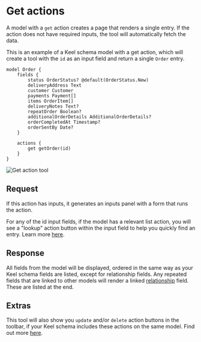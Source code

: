 # Get actions

A model with a `get` action creates a page that renders a single entry. If the action does not have required inputs, the tool will automatically fetch the data. 

This is an example of a Keel schema model with a get action, which will create a tool with the `id` as an input field and return a single `Order` entry.
```keel {15}
model Order {
    fields {
        status OrderStatus? @default(OrderStatus.New)
        deliveryAddress Text
        customer Customer
        payments Payment[]
        items OrderItem[]
        deliveryNotes Text?
        repeatOrder Boolean?
        additionalOrderDetails AdditionalOrderDetails?
        orderCompletedAt Timestamp?
        orderSentBy Date?
    }

    actions {
        get getOrder(id)
    }
}
```
![Get action tool](/get-action-tool.png)

## Request
If this action has inputs, it generates an inputs panel with a form that runs the action. 

For any of the id input fields, if the model has a relevant list action, you will see a "lookup" action button within the input field to help you quickly find an entry. Learn more [here](/internal-tools/lookups).

## Response
All fields from the model will be displayed, ordered in the same way as your Keel schema fields are listed, except for relationship fields. Any repeated fields that are linked to other models will render a linked [relationship](/internal-tools/relationships) field. These are listed at the end.

## Extras
This tool will also show you `update` and/or `delete` action buttons in the toolbar, if your Keel schema includes these actions on the same model. Find out more [here](/internal-tools/linked-actions). 